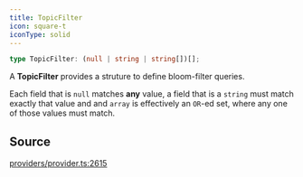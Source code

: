 ```yaml
---
title: TopicFilter
icon: square-t
iconType: solid
---
```


```ts
type TopicFilter: (null | string | string[])[];
```

A **TopicFilter** provides a struture to define bloom-filter queries.

Each field that is `null` matches **any** value, a field that is a `string` must match exactly that value and and
`array` is effectively an `OR`-ed set, where any one of those values must match.

## Source

[providers/provider.ts:2615](https://github.com/dominant-strategies/quais.js/blob/c5f991423178493ef964731be9238d952f3e77dd/src/providers/provider.ts#L2615)

